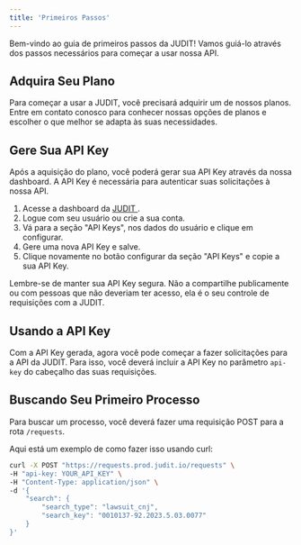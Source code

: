 ```yaml
---
title: 'Primeiros Passos'
---
```


Bem-vindo ao guia de primeiros passos da JUDIT! Vamos guiá-lo através dos passos necessários para começar a usar nossa API.

## Adquira Seu Plano

Para começar a usar a JUDIT, você precisará adquirir um de nossos planos. Entre em contato conosco para conhecer nossas opções de planos e escolher o que melhor se adapta às suas necessidades.

## Gere Sua API Key

Após a aquisição do plano, você poderá gerar sua API Key através da nossa dashboard. A API Key é necessária para autenticar suas solicitações à nossa API.

1. Acesse a dashboard da <a href="https://app.judit.io" target="blank"> JUDIT </a>.
2. Logue com seu usuário ou crie a sua conta.
3. Vá para a seção "API Keys", nos dados do usuário e clique em configurar.
4. Gere uma nova API Key e salve.
5. Clique novamente no botão configurar da seção "API Keys" e copie a sua API Key.

Lembre-se de manter sua API Key segura. Não a compartilhe publicamente ou com pessoas que não deveriam ter acesso, ela é o seu controle de requisições com a JUDIT.

## Usando a API Key

Com a API Key gerada, agora você pode começar a fazer solicitações para a API da JUDIT. Para isso, você deverá incluir a API Key no parâmetro `api-key` do cabeçalho das suas requisições.

## Buscando Seu Primeiro Processo

Para buscar um processo, você deverá fazer uma requisição POST para a rota `/requests`.

Aqui está um exemplo de como fazer isso usando curl:

```bash
curl -X POST "https://requests.prod.judit.io/requests" \
-H "api-key: YOUR_API_KEY" \
-H "Content-Type: application/json" \
-d '{
    "search": {
        "search_type": "lawsuit_cnj",
        "search_key": "0010137-92.2023.5.03.0077"
    }
}'
```
